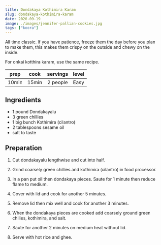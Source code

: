 ```yaml
---
title: Dondakaya Kothimira Karam
slug: dondakaya-kothimira-karam
date: 2020-09-19
image: ./images/jennifer-pallian-cookies.jpg
tags: ["koora"]
---
```


<StyledParagraph>All time classic. If you have patience, freeze them the day before you plan to make them, this makes them crispy on the outside and chewy on the inside.</StyledParagraph>

For onkai kotthira karam, use the same recipe.

| prep | cook | servings | level |
| :-: | :-: | :-: | :-: |
| 10min | 15min | 2 people | Easy |


## Ingredients
- <ListItem>1 pound Dondakayalu</ListItem>
- <ListItem>3 green chillies</ListItem>
- <ListItem>1 big bunch Kothimira (cilantro)</ListItem>
- <ListItem>2 tablespoons sesame oil</ListItem>
- <ListItem>salt to taste</ListItem>

## Preparation

1. Cut dondakayalu lengthwise and cut into half.

2. Grind coarsely green chillies and kothimira (cilantro) in food processor.

3. In a pan put oil then dondakaya pieces. Saute for 1 minute then reduce flame to medium.

4. Cover with lid and cook for another 5 minutes.

5. Remove lid then mix well and cook for another 3 minutes.

6. When the dondakaya pieces are cooked add coarsely ground green chilies, kothimira, and salt.

7. Saute for another 2 minutes on medium heat without lid.

8. Serve with hot rice and ghee.